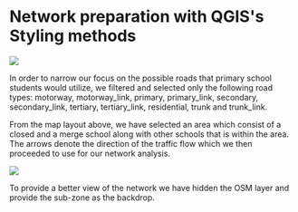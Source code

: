 # Network preparation with QGIS\'s Styling methods

![](images/WhatsApp%20Image%202022-10-20%20at%205.39.13%20PM.jpeg)

In order to narrow our focus on the possible roads that primary school students would utilize, we filtered and selected only the following road types: motorway, motorway_link, primary, primary_link, secondary, secondary_link, tertiary, tertiary_link, residential, trunk and trunk_link.

From the map layout above, we have selected an area which consist of a closed and a merge school along with other schools that is within the area. The arrows denote the direction of the traffic flow which we then proceeded to use for our network analysis.

![](images/WhatsApp%20Image%202022-10-20%20at%205.39.12%20PM.jpeg)

To provide a better view of the network we have hidden the OSM layer and provide the sub-zone as the backdrop.
